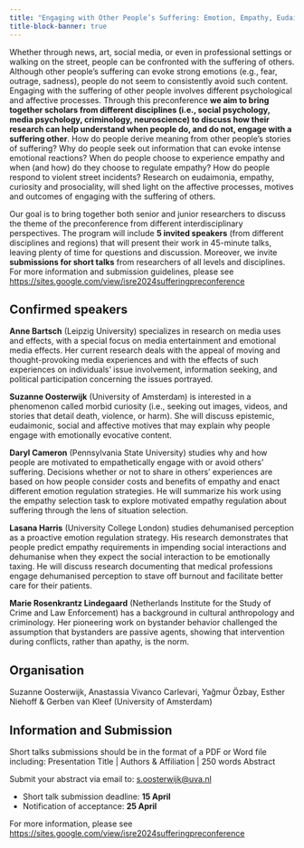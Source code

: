 ```yaml
---
title: "Engaging with Other People’s Suffering: Emotion, Empathy, Eudaimonia and Curiosity"
title-block-banner: true
---
```


Whether through news, art, social media, or even in professional settings or walking on the street, people can be confronted with the suffering of others. Although other people’s suffering can evoke strong emotions (e.g., fear, outrage, sadness), people do not seem to consistently avoid such content. Engaging with the suffering of other people involves different psychological and affective processes. Through this preconference **we aim to bring together scholars from different disciplines (i.e., social psychology, media psychology, criminology, neuroscience) to discuss how their research can help understand when people do, and do not, engage with a suffering other**. How do people derive meaning from other people’s stories of suffering? Why do people seek out information that can evoke intense emotional reactions? When do people choose to experience empathy and when (and how) do they choose to regulate empathy? How do people respond to violent street incidents? Research on eudaimonia, empathy, curiosity and prosociality, will shed light on the affective processes, motives and outcomes of engaging with the suffering of others.

Our goal is to bring together both senior and junior researchers to discuss the theme of the preconference from different interdisciplinary perspectives. The program will include **5 invited speakers** (from different disciplines and regions) that will present their work in 45-minute talks, leaving plenty of time for questions and discussion. Moreover, we invite **submissions for short talks** from researchers of all levels and disciplines. For more information and submission guidelines, please see [https://sites.google.com/view/isre2024sufferingpreconference](https://sites.google.com/view/isre2024sufferingpreconference)

## Confirmed speakers

**Anne Bartsch** (Leipzig University) specializes in research on media uses and effects, with a special focus on media entertainment and emotional media effects. Her current research deals with the appeal of moving and thought-provoking media experiences and with the effects of such experiences on individuals' issue involvement, information seeking, and political participation concerning the issues portrayed.

**Suzanne Oosterwijk** (University of Amsterdam) is interested in a phenomenon called morbid curiosity (i.e., seeking out images, videos, and stories that detail death, violence, or harm). She will discuss epistemic, eudaimonic, social and affective motives that may explain why people engage with emotionally evocative content.

**Daryl Cameron** (Pennsylvania State University) studies why and how people are motivated to empathetically engage with or avoid others' suffering. Decisions whether or not to share in others' experiences are based on how people consider costs and benefits of empathy and enact different emotion regulation strategies. He will summarize his work using the empathy selection task to explore motivated empathy regulation about suffering through the lens of situation selection.

**Lasana Harris** (University College London) studies dehumanised perception as a proactive emotion regulation strategy. His research demonstrates that people predict empathy requirements in impending social interactions and dehumanise when they expect the social interaction to be emotionally taxing. He will discuss research documenting that medical professions engage dehumanised perception to stave off burnout and facilitate better care for their patients.

**Marie Rosenkrantz Lindegaard** (Netherlands Institute for the Study of Crime and Law Enforcement) has a background in cultural anthropology and criminology. Her pioneering work on bystander behavior challenged the assumption that bystanders are passive agents, showing that intervention during conflicts, rather than apathy, is the norm.

## Organisation

Suzanne Oosterwijk, Anastassia Vivanco Carlevari, Yağmur Özbay, Esther Niehoff & Gerben van Kleef (University of Amsterdam)

## Information and Submission

Short talks submissions should be in the format of a PDF or Word file including: Presentation Title | Authors & Affiliation | 250 words Abstract 

Submit your abstract via email to: [s.oosterwijk@uva.nl](mailto:s.oosterwijk@uva.nl)

- Short talk submission deadline: **15 April**
- Notification of acceptance: **25 April**

For more information, please see [https://sites.google.com/view/isre2024sufferingpreconference](https://sites.google.com/view/isre2024sufferingpreconference)